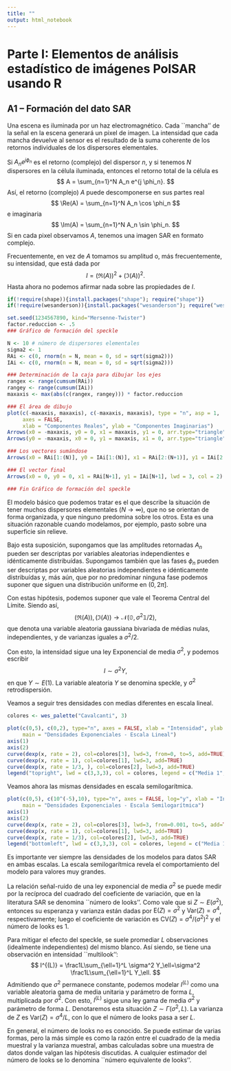 ```yaml
---
title: ""
output: html_notebook
---
```

# Parte I: Elementos de análisis estadístico de imágenes PolSAR usando R

## A1 -- Formación del dato SAR

Una escena es iluminada por un haz electromagnético.
Cada ``mancha'' de la señal en la escena generará un pixel de imagen.
La intensidad que cada mancha devuelve al sensor es el resultado de la suma coherente de los retornos individuales de los dispersores elementales.

Si $A_n e^{j \phi_n}$ es el retorno (complejo) del dispersor $n$, y si tenemos $N$ dispersores en la célula iluminada, entonces el retorno total de la célula es
$$
A = \sum_{n=1}^N A_n e^{j \phi_n}. 
$$
Así, el retorno (complejo) $A$ puede descomponerse en sus partes real
$$
\Re(A) = \sum_{n=1}^N A_n \cos \phi_n
$$
e imaginaria
$$
\Im(A) = \sum_{n=1}^N A_n \sin \phi_n.
$$
Si en cada pixel observamos $A$, tenemos una imagen SAR en formato complejo.

Frecuentemente, en vez de $A$ tomamos su amplitud o, más frecuentemente, su intensidad, que está dada por
$$
I = \big(\Re(A)\big)^2 + \big(\Im(A)\big)^2.
$$
Hasta ahora no podemos afirmar nada sobre las propiedades de $I$.

```r
if(!require(shape)){install.packages("shape"); require("shape")}
if(!require(wesanderson)){install.packages("wesanderson"); require("wesanderson")}

set.seed(1234567890, kind="Mersenne-Twister")
factor.reduccion <- .5
### Gráfico de formación del speckle

N <- 10 # número de dispersores elementales
sigma2 <- 1
RAi <- c(0, rnorm(n = N, mean = 0, sd = sqrt(sigma2)))
IAi <- c(0, rnorm(n = N, mean = 0, sd = sqrt(sigma2)))

### Determinación de la caja para dibujar los ejes
rangex <- range(cumsum(RAi))
rangey <- range(cumsum(IAi))
maxaxis <- max(abs(c(rangex, rangey))) * factor.reduccion

### El área de dibujo
plot(c(-maxaxis, maxaxis), c(-maxaxis, maxaxis), type = "n", asp = 1,
     axes = FALSE,
     xlab = "Componentes Reales", ylab = "Componentes Imaginarias")
Arrows(x0 = -maxaxis, y0 = 0, x1 = maxaxis, y1 = 0, arr.type="triangle")
Arrows(y0 = -maxaxis, x0 = 0, y1 = maxaxis, x1 = 0, arr.type="triangle")

### Los vectores sumándose
Arrows(x0 = RAi[1:(N)], y0 = IAi[1:(N)], x1 = RAi[2:(N+1)], y1 = IAi[2:(N+1)], lwd=.3)

### El vector final
Arrows(x0 = 0, y0 = 0, x1 = RAi[N+1], y1 = IAi[N+1], lwd = 3, col = 2)

### Fin Gráfico de formación del speckle
```

El modelo básico que podemos tratar es el que describe la situación de tener muchos dispersores elementales ($N\to\infty$), que no se orientan de forma organizada, y que ninguno predomina sobre los otros.
Esta es una situación razonable cuando modelamos, por ejemplo, pasto sobre una superficie sin relieve.

Bajo esta suposición, supongamos que las amplitudes retornadas $A_n$ pueden ser descriptas por variables aleatorias independientes e idénticamente distribuídas.
Supongamos también que las fases $\phi_n$ pueden ser descriptas por variables aleatorias independientes e idénticamente distribuídas y, más aún, que por no predominar ninguna fase podemos suponer que siguen una distribución uniforme en $(0,2\pi]$.

Con estas hipótesis, podemos suponer que vale el Teorema Central del Límite.
Siendo así,
$$
\big(\Re(A)\big) , \big(\Im(A)\big) \rightarrow \mathcal N(\mathbb{0}, \sigma^2 \mathbb 1 / 2),
$$
que denota una variable aleatoria gaussiana bivariada de médias nulas, independientes, y de varianzas iguales a $\sigma^2/2$.

Con esto, la intensidad sigue una ley Exponencial de media $\sigma^2$, y podemos escribir
$$
I \sim \sigma^2 Y,
$$
en que $Y\sim E(1)$.
La variable aleatoria $Y$ se denomina speckle, y $\sigma^2$ retrodispersión.

Veamos a seguir tres densidades con medias diferentes en escala lineal.

```r
colores <- wes_palette("Cavalcanti", 3)

plot(c(0,5), c(0,2), type="n", axes = FALSE, xlab = "Intensidad", ylab = "Densidad Exponencial",
     main = "Densidades Exponenciales - Escala Lineal")
axis(1)
axis(2)
curve(dexp(x, rate = 2), col=colores[3], lwd=3, from=0, to=5, add=TRUE)
curve(dexp(x, rate = 1), col=colores[1], lwd=3, add=TRUE)
curve(dexp(x, rate = 1/3, ), col=colores[2], lwd=3, add=TRUE)
legend("topright", lwd = c(3,3,3), col = colores, legend = c("Media 1", "Media 3", "Media 0.1"))
```

Veamos ahora las mismas densidades en escala semilogarítmica.
```r
plot(c(0,5), c(10^(-5),10), type="n", axes = FALSE, log="y", xlab = "Intensidad", ylab = "Densidad Exponencial",
     main = "Densidades Exponenciales - Escala Semilogarítmica")
axis(1)
axis(2)
curve(dexp(x, rate = 2), col=colores[3], lwd=3, from=0.001, to=5, add=TRUE)
curve(dexp(x, rate = 1), col=colores[1], lwd=3, add=TRUE)
curve(dexp(x, rate = 1/3), col=colores[2], lwd=3, add=TRUE)
legend("bottomleft", lwd = c(3,3,3), col = colores, legend = c("Media 1", "Media 3", "Media 0.1"))
```

Es importante ver siempre las densidades de los modelos para datos SAR en ambas escalas.
La escala semilogarítmica revela el comportamiento del modelo para valores muy grandes.

La relación señal-ruido de una ley exponencial de media $\sigma^2$ se puede medir por la recíproca del cuadrado del coeficiente de variación, que en la literatura SAR se denomina ``número de looks''.
Como vale que si $Z\sim E(\sigma^2)$, entonces su esperanza y varianza están dadas por $\text{E}(Z)=\sigma^2$ y $\text{Var}(Z)=\sigma^4$, respectivamente; luego el coeficiente de variación es $\text{CV}(Z) = \sigma^4/(\sigma^2)^2$ y el número de looks es $1$.

Para mitigar el efecto del speckle, se suele promediar $L$ observaciones (idealmente independientes) del mismo blanco.
Así siendo, se tiene una observación en intensidad ``multilook'':
$$
I^{(L)} = \frac1L\sum_{\ell=1}^L \sigma^2 Y_\ell=\sigma^2 \frac1L\sum_{\ell=1}^L  Y_\ell.
$$
Admitiendo que $\sigma^2$ permanece constante, podemos modelar $I^{(L)}$ como una variable aleatoria gama de media unitaria y parámetro de forma $L$, multiplicada por $\sigma^2$.
Con esto, $I^{(L)}$ sigue una ley gama de media $\sigma^2$ y parámetro de forma $L$.
Denotaremos esta situación $Z\sim \Gamma(\sigma^2,L)$.
La varianza de $Z$ es $\text{Var}(Z)=\sigma^4/L$, con lo que el número de looks pasa a ser $L$.

En general, el número de looks no es conocido.
Se puede estimar de varias formas, pero la más simple es como la razón entre el cuadrado de la media muestral y la varianza muestral, ambas calculadas sobre una muestra de datos donde valgan las hipótesis discutidas.
A cualquier estimador del número de looks se lo denomina ``número equivalente de looks''.